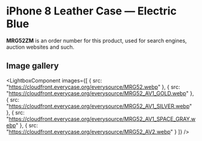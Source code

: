 
# iPhone 8 Leather Case — Electric Blue

<Callout type='info' emoji='👉🏻'>**MRG52ZM** is an order number for this product, used for search engines, auction websites and such.</Callout>

## Image gallery

<LightboxComponent
    images={[
      {
        src: "https://cloudfront.everycase.org/everysource/MRG52.webp"
      },
      {
        src: "https://cloudfront.everycase.org/everysource/MRG52_AV1_GOLD.webp"
      },
      {
        src: "https://cloudfront.everycase.org/everysource/MRG52_AV1_SILVER.webp"
      },
      {
        src: "https://cloudfront.everycase.org/everysource/MRG52_AV1_SPACE_GRAY.webp"
      },
      {
        src: "https://cloudfront.everycase.org/everysource/MRG52_AV2.webp"
      }
    ]}
  />
